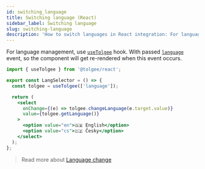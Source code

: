 ```yaml
---
id: switching_language
title: Switching language (React)
sidebar_label: Switching language
slug: switching-language
description: 'How to switch languages in React integration: For language management, use useCurrentLanguage and useSetLanguage hooks.'
---
```


For language management, use [`useTolgee`](./api#hook-usetolgee) hook. With passed [`language`](/api/core_package/events.mdx) event, so the component will get re-rendered when this event occurs.

```jsx
import { useTolgee } from '@tolgee/react';

export const LangSelector = () => {
  const tolgee = useTolgee(['language']);

  return (
    <select
      onChange={(e) => tolgee.changeLanguage(e.target.value)}
      value={tolgee.getLanguage()}
    >
      <option value="en">🇬🇧 English</option>
      <option value="cs">🇨🇿 Česky</option>
    </select>
  );
};
```

> Read more about [Language change](/changing_language.mdx)
